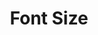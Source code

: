 ---
id: font-size
title: Font Size
description: Adjust the size of the text.
slug: /font-size
sidebar_position: 3
---